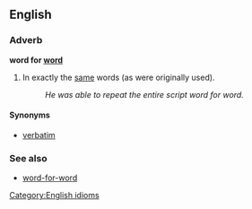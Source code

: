 ==English==
===Adverb===
'''word for [[word]]'''

#In exactly the [[same]] words (as were originally used).
#:''He was able to repeat the entire script word for word.''

====Synonyms====
*[[verbatim]]

===See also===
*[[word-for-word]]

[[Category:English idioms]]